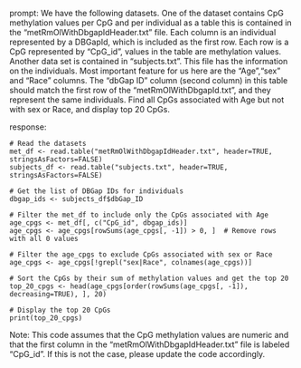 prompt:
We have the following datasets. One of the dataset contains CpG methylation values per CpG and per individual as a table this is contained in the “metRmOlWithDbgapIdHeader.txt” file. Each column is an individual represented by a DBGapId, which is included as the first row. Each row is a CpG represented by "CpG_id", values in the table are methylation values. Another data set is contained in “subjects.txt”. This file has the information on the individuals. Most important feature for us here are the "Age","sex" and "Race" columns. The "dbGap ID" column (second column) in this table should match the first row of the "metRmOlWithDbgapId.txt", and they represent the same individuals. Find all CpGs associated with Age but not with sex or Race, and display top 20 CpGs.

response:
```
# Read the datasets
met_df <- read.table("metRmOlWithDbgapIdHeader.txt", header=TRUE, stringsAsFactors=FALSE)
subjects_df <- read.table("subjects.txt", header=TRUE, stringsAsFactors=FALSE)

# Get the list of DBGap IDs for individuals
dbgap_ids <- subjects_df$dbGap_ID

# Filter the met_df to include only the CpGs associated with Age
age_cpgs <- met_df[, c("CpG_id", dbgap_ids)]
age_cpgs <- age_cpgs[rowSums(age_cpgs[, -1]) > 0, ]  # Remove rows with all 0 values

# Filter the age_cpgs to exclude CpGs associated with sex or Race
age_cpgs <- age_cpgs[!grepl("sex|Race", colnames(age_cpgs))]

# Sort the CpGs by their sum of methylation values and get the top 20
top_20_cpgs <- head(age_cpgs[order(rowSums(age_cpgs[, -1]), decreasing=TRUE), ], 20)

# Display the top 20 CpGs
print(top_20_cpgs)
```
Note: This code assumes that the CpG methylation values are numeric and that the first column in the "metRmOlWithDbgapIdHeader.txt" file is labeled "CpG_id". If this is not the case, please update the code accordingly.
